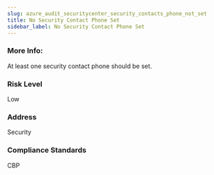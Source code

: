 ```yaml
---
slug: azure_audit_securitycenter_security_contacts_phone_not_set
title: No Security Contact Phone Set
sidebar_label: No Security Contact Phone Set
---
```


### More Info:

At least one security contact phone should be set.

### Risk Level

Low

### Address

Security

### Compliance Standards

CBP

